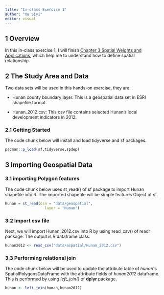 ```yaml
---
title: "In-class Exercise 1"
author: "Xu Siyi"
editor: visual
---
```


## 1 Overview

In this in-class exercise 1, I will finish [Chapter 3 Spatial Weights and Applications](https://r4gdsa.netlify.app/chap03.html), which help me to understand how to define spatial relationship.

## 2 The Study Area and Data

Two data sets will be used in this hands-on exercise, they are:

-   Hunan county boundary layer. This is a geospatial data set in ESRI shapefile format.

-   Hunan_2012.csv: This csv file contains selected Hunan's local development indicators in 2012.

### 2.1 Getting Started

The code chunk below will install and load tidyverse and sf packages.

```r
pacman::p_load(sf,tidyverse,spdep)
```

## 3 Importing Geospatial Data

### 3.1 importing Polygon features

The code chunk below uses st_read() of sf package to import Hunan shapefile into R. The imported shapefile will be simple features Object of sf.

```r
hunan = st_read(dsn = "data/geospatial", 
                  layer = "Hunan")
```

### 3.2 Import csv file

Next, we will import Hunan_2012.csv into R by using read_csv() of readr package. The output is R dataframe class.

```r
hunan2012 <- read_csv("data/aspatial/Hunan_2012.csv")
```

### 3.3 Performing relational join

The code chunk below will be used to update the attribute table of *hunan*\'s SpatialPolygonsDataFrame with the attribute fields of *hunan2012* dataframe. This is performed by using *left_join()* of **dplyr** package.

```r
hunan <- left_join(hunan,hunan2012)
```
